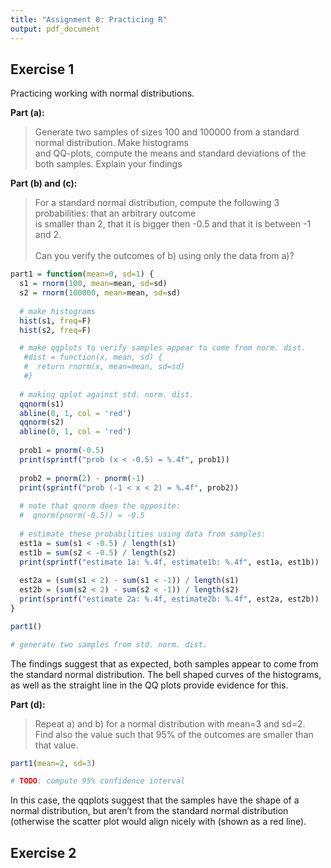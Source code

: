 ```yaml
---
title: "Assignment 0: Practicing R"
output: pdf_document
---
```


## Exercise 1

Practicing working with normal distributions.

**Part (a):**

> Generate two samples of sizes 100 and 100000 from a standard normal distribution. Make histograms\
> and QQ-plots, compute the means and standard deviations of the both samples. Explain your findings

**Part (b) and (c):**

> For a standard normal distribution, compute the following 3 probabilities: that an arbitrary outcome\
> is smaller than 2, that it is bigger then -0.5 and that it is between -1 and 2.\
> \
> Can you verify the outcomes of b) using only the data from a)?

```r

part1 = function(mean=0, sd=1) {
  s1 = rnorm(100, mean=mean, sd=sd)
  s2 = rnorm(100000, mean=mean, sd=sd)
  
  # make histograms
  hist(s1, freq=F)
  hist(s2, freq=F)

  # make qqplots to verify samples appear to come from norm. dist.
   #dist = function(x, mean, sd) {
   #  return rnorm(x, mean=mean, sd=sd)
   #}
  
  # making qplot against std. norm. dist.
  qqnorm(s1)
  abline(0, 1, col = 'red')
  qqnorm(s2)
  abline(0, 1, col = 'red')
  
  prob1 = pnorm(-0.5)
  print(sprintf("prob (x < -0.5) = %.4f", prob1))
  
  prob2 = pnorm(2) - pnorm(-1)
  print(sprintf("prob (-1 < x < 2) = %.4f", prob2))
  
  # note that qnorm does the opposite:
  #  qnorm(pnorm(-0.5)) = -0.5
  
  # estimate these probabilities using data from samples:
  est1a = sum(s1 < -0.5) / length(s1)
  est1b = sum(s2 < -0.5) / length(s2)
  print(sprintf("estimate 1a: %.4f, estimate1b: %.4f", est1a, est1b))
  
  est2a = (sum(s1 < 2) - sum(s1 < -1)) / length(s1)
  est2b = (sum(s2 < 2) - sum(s2 < -1)) / length(s2)
  print(sprintf("estimate 2a: %.4f, estimate2b: %.4f", est2a, est2b))
}

part1()

# generate two samples from std. norm. dist.
```

The findings suggest that as expected, both samples appear to come from the standard normal distribution. The bell shaped curves of the histograms, as well as the straight line in the QQ plots provide evidence for this.\

**Part (d):\
**

> Repeat a) and b) for a normal distribution with mean=3 and sd=2. Find also the value such that 95% of the outcomes are smaller than that value.

```r

part1(mean=2, sd=3)

# TODO: compute 95% confidence interval
```

In this case, the qqplots suggest that the samples have the shape of a normal distribution, but aren't from the standard normal distribution (otherwise the scatter plot would align nicely with \tex{$y=x$} (shown as a red line).

## Exercise 2
